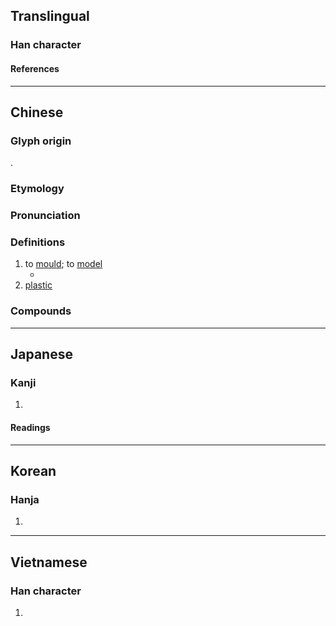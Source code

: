 {{character info}}
==Translingual==

===Han character===
{{Han char|rn=32|rad=土|as=10|sn=13|four=87104|canj=TBG|ids=⿱朔土}}

====References====
{{Han ref|kx=0235.100|dkj=05328|dj=0473.030|hdz=10474.040|uh=5851}}

----

==Chinese==
{{zh-forms}}

===Glyph origin===
{{Han etym}}
{{Han compound|朔|土|ls=psc|c1=p|c2=s|t2=earth}}.

===Etymology===
{{rfe|zh}}

===Pronunciation===
{{zh-pron
|m=sù,suò,2nb=variant
|m-s=su4
|c=sou3,sok3
|c-t=lhu1,sok2
|g=su4/soh6
|h=pfs=sok/chok;gd=sog5
|j=su3/sueh4
|mb=su̿
|md=só
|mn=sok/sò͘
|mn-t=suag4/sog4/su3
|mn-t_note=sog4 - Chaozhou
|w=4soq,2su
|x=so6/sou4
|mc=y
|oc=y
|ma=
|cat=v,n
}}

===Definitions===
{{zh-hanzi}}

# to [[mould]]; to [[model]]
#* {{zh-x|求 你 塑 我 個性，求 你 馴 我 心意，讓 我 好{hào} 憐憫 公義，時時 與 你 同行。|May you '''mould''' my character, may you take control of my intentions, so that I may love mercy and justice and walk with you always.|ref='''2007''', {{lang|zh|余遠淳}} (Yenn Chwen Er), {{lang|zh|懇求聖靈來}} (May Your Spirit Come)}}
# [[plastic]]

===Compounds===
{{zh-der|塑料|塑膠|可塑性|塑膠玻璃|塑性加工|塑身|塑膠袋|塑性|塑鋼|塑膠工業|影塑|彩塑|工程塑膠|塑造|壁塑|塑膠布|夾彩塑|塑膠貨幣|塑膠花|塑像|塑膠炸彈|注塑|泥塑|敷彩泥塑|氟碳塑膠|木雕泥塑|皮塑|泡沫塑膠|捻塑|模塑成形|氟塑料|泥塑木雕|捏塑|陶塑|麵塑|非塑性|雕塑|雕塑家|重塑}}

----

==Japanese==

===Kanji===
{{ja-kanji|grade=c|rs=土10}}

# {{rfdef|ja|sort=土10}}

====Readings====
{{ja-readings
|goon=す
|kanon=そ
|kun=でく-
}}

----

==Korean==

===Hanja===
{{ko-hanja|hangeul=소|rv=so|mr=so}}

# {{rfdef|ko|sort=土10}}

----

==Vietnamese==

===Han character===
{{vi-readings|reading=tố|rs=土10}}

# {{rfdef|vi|sort=土10}}